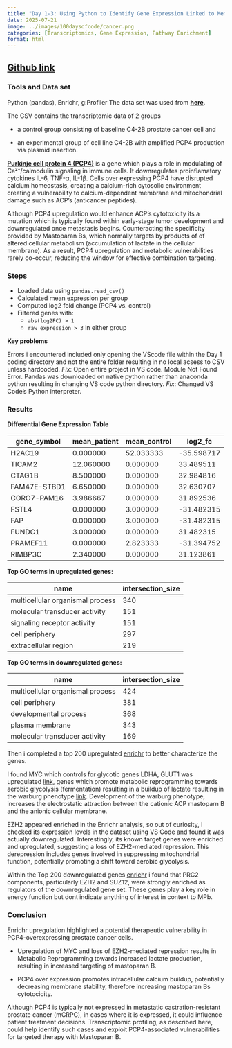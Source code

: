 ```yaml
---
title: "Day 1-3: Using Python to Identify Gene Expression Linked to Membrane Instability"
date: 2025-07-21
image: ../images/100daysofcode/cancer.png
categories: [Transcriptomics, Gene Expression, Pathway Enrichment]
format: html
---
```

## [Github link](https://github.com/ZackBioData/PCP4-Transcriptomics)

### Tools and Data set
Python (pandas), Enrichr, g:Profiler
The data set was used from **[here](https://www.ncbi.nlm.nih.gov/geo/query/acc.cgi?acc=GSE293745)**.

The CSV contains the transcriptomic data of 2 groups 

- a control group consisting of baseline C4-2B prostate cancer cell and 

- an experimental group of cell line C4-2B with amplified PCP4 production via plasmid insertion.

**[Purkinje cell protein 4 (PCP4)](https://www.frontiersin.org/journals/immunology/articles/10.3389/fimmu.2025.1616046/full)** 
is a gene which plays a role in modulating of Ca²⁺/calmodulin signaling in immune cells. It downregulates proinflamatory cytokines IL-6, TNF-α, IL-1β. 
Cells over expressing PCP4 have disrupted calcium homeostasis, creating a calcium-rich cytosolic environment creating a vulnerability to calcium-dependent membrane and 
mitochondrial damage such as ACP's (anticancer peptides).

Although PCP4 upregulation would enhance ACP's cytotoxicity its a mutation which is typically found within early-stage tumor development and 
downregulated once metastasis begins. Counteracting the specificity provided by Mastoparan Bs, which normally targets by products of of altered cellular 
metabolism (accumulation of lactate in the cellular membrane). As a result, PCP4 upregulation and metabolic vulnerabilities rarely co-occur,
reducing the window for effective combination targeting.

### Steps

- Loaded data using `pandas.read_csv()`
- Calculated mean expression per group
- Computed log2 fold change (PCP4 vs. control)
- Filtered genes with:
  - `abs(log2FC) > 1`
  - `raw expression > 3` in either group
  
**Key problems**

Errors i encountered included only opening the VScode file within the Day 1 coding directory and not the entire folder resulting in no local acsess to 
CSV unless hardcoded. 
 *Fix*: Open entire project in VS code.
Module Not Found Error.
Pandas was downloaded on native python rather than anaconda python resulting in changing VS code python directory. 
 *Fix*: Changed VS Code’s Python interpreter.

### Results
**Differential Gene Expression Table**

| gene_symbol     | mean_patient | mean_control | log2_fc    |
|-----------------|--------------|--------------|------------|
| H2AC19          | 0.000000     | 52.033333    | -35.598717 |
| TICAM2          | 12.060000    | 0.000000     | 33.489511  |
| CTAG1B          | 8.500000     | 0.000000     | 32.984816  |
| FAM47E-STBD1    | 6.650000     | 0.000000     | 32.630707  |
| CORO7-PAM16     | 3.986667     | 0.000000     | 31.892536  |
| FSTL4           | 0.000000     | 3.000000     | -31.482315 |
| FAP             | 0.000000     | 3.000000     | -31.482315 |
| FUNDC1          | 3.000000     | 0.000000     | 31.482315  |
| PRAMEF11        | 0.000000     | 2.823333     | -31.394752 |
| RIMBP3C         | 2.340000     | 0.000000     | 31.123861  |


**Top GO terms in upregulated genes:**

| name                             | intersection_size |
|----------------------------------|--------------------|
| multicellular organismal process | 340                |
| molecular transducer activity    | 151                |
| signaling receptor activity      | 151                |
| cell periphery                   | 297                |
| extracellular region             | 219                |

**Top GO terms in downregulated genes:**

| name                             | intersection_size |
|----------------------------------|--------------------|
| multicellular organismal process | 424                |
| cell periphery                   | 381                |
| developmental process            | 368                |
| plasma membrane                  | 343                |
| molecular transducer activity    | 169                |


Then i completed a top 200 upregulated [enrichr](https://maayanlab.cloud/Enrichr/enrich?dataset=d191fe2c6d54a8910b99ba6e03371b0b) to better characterize the genes.

I found MYC which controls for glycotic genes LDHA, GLUT1 was upregulated [link](https://aacrjournals.org/clincancerres/article/19/21/5835/78111/Molecular-Pathways-Targeting-MYC-induced-Metabolic), genes which promote metabolic reprogramming towards 
aerobic glycolysis (fermentation) resulting in a buildup of lactate resulting in the warburg phenotype [link](https://pubmed.ncbi.nlm.nih.gov/20607826/).
Development of the warburg phenotype, increases the electrostatic attraction between the cationic ACP mastoparn B and the anionic cellular membrane. 

EZH2 appeared enriched in the Enrichr analysis, so out of curiosity, I checked its expression levels in the dataset using VS Code and found it was actually downregulated.
Interestingly, its known target genes were enriched and upregulated, suggesting a loss of EZH2-mediated repression. 
This derepression includes genes involved in suppressing mitochondrial function, potentially promoting a shift toward aerobic glycolysis.

Within the Top 200 downregulated genes [enrichr](https://maayanlab.cloud/Enrichr/enrich?dataset=aa81df826a74220c9ba42bfc78ee815d) i found that PRC2 components, particularly EZH2 and SUZ12, were strongly enriched as regulators of the downregulated gene set. These genes play a key role in energy function but 
dont indicate anything of interest in context to MPb.

### Conclusion
Enrichr upregulation highlighted a potential therapeutic vulnerability in PCP4-overexpressing prostate cancer cells.

- Upregulation of MYC and loss of EZH2-mediated repression results in Metabolic Reprogramming towards increased lactate production, resulting in increased targeting of mastoparan B.

- PCP4 over expression promotes intracellular calcium buildup, potentially decreasing membrane stability, therefore increasing mastoparan Bs cytotocicity.

Although PCP4 is typically not expressed in metastatic castration-resistant prostate cancer (mCRPC), in cases where it is expressed, it could influence patient treatment decisions.
Transcriptomic profiling, as described here, could help identify such cases and exploit PCP4-associated vulnerabilities for targeted therapy with Mastoparan B.


